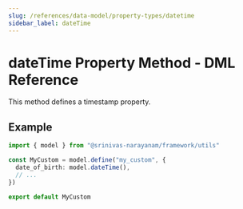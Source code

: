 ```yaml
---
slug: /references/data-model/property-types/datetime
sidebar_label: dateTime
---
```



# dateTime Property Method - DML Reference

This method defines a timestamp property.

## Example

```ts
import { model } from "@srinivas-narayanam/framework/utils"

const MyCustom = model.define("my_custom", {
  date_of_birth: model.dateTime(),
  // ...
})

export default MyCustom
```

